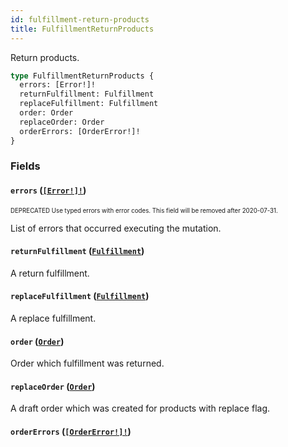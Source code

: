 ```yaml
---
id: fulfillment-return-products
title: FulfillmentReturnProducts
---
```


Return products.

```graphql
type FulfillmentReturnProducts {
  errors: [Error!]!
  returnFulfillment: Fulfillment
  replaceFulfillment: Fulfillment
  order: Order
  replaceOrder: Order
  orderErrors: [OrderError!]!
}
```

### Fields

#### `errors` ([`[Error!]!`](/api-reference/objects/error.mdx))

<sub><sup><span className="deprecatedTag">DEPRECATED</span> Use typed errors with error codes. This field will be removed after 2020-07-31.</sup></sub>

List of errors that occurred executing the mutation.

#### `returnFulfillment` ([`Fulfillment`](/api-reference/objects/fulfillment.mdx))

A return fulfillment.

#### `replaceFulfillment` ([`Fulfillment`](/api-reference/objects/fulfillment.mdx))

A replace fulfillment.

#### `order` ([`Order`](/api-reference/objects/order.mdx))

Order which fulfillment was returned.

#### `replaceOrder` ([`Order`](/api-reference/objects/order.mdx))

A draft order which was created for products with replace flag.

#### `orderErrors` ([`[OrderError!]!`](/api-reference/objects/order-error.mdx))
